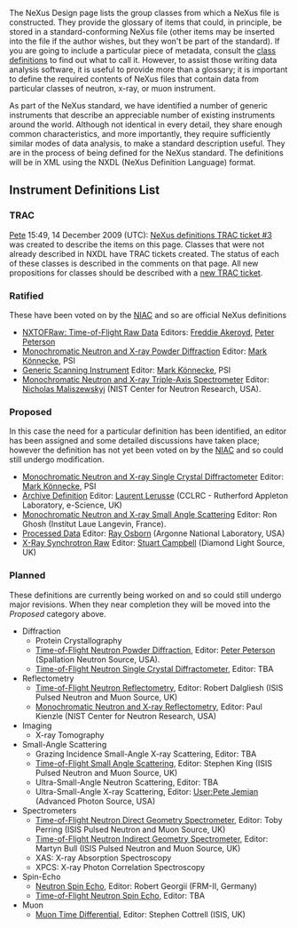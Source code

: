 The NeXus Design page lists the group classes from which a NeXus file is constructed. They provide the glossary of items that could, in principle, be stored in a standard-conforming NeXus file (other items may be inserted into the file if the author wishes, but they won't be part of the standard). If you are going to include a particular piece of metadata, consult the [[Design|class definitions]] to find out what to call it. However, to assist those writing data analysis software, it is useful to provide more than a glossary; it is important to define the required contents of NeXus files that contain data from particular classes of neutron, x-ray, or muon instrument.

As part of the NeXus standard, we have identified a number of generic instruments that describe an appreciable number of existing instruments around the world. Although not identical in every detail, they share enough common characteristics, and more importantly, they require sufficiently similar modes of data analysis, to make a standard description useful. They are in the process of being defined for the NeXus standard. The definitions will be in XML using the NXDL (NeXus Definition Language) format.

==Instrument Definitions List==

===TRAC===

[[User:Pete Jemian|Pete]] 15:49, 14 December 2009 (UTC):
[http://trac.nexusformat.org/definitions/ticket/3 NeXus definitions TRAC ticket #3]
was created to describe the items on this page.  Classes that were not already described in NXDL have TRAC tickets created.  The status of each of these classes is described in the comments on that page.  All new propositions for classes should be described with a [http://trac.nexusformat.org/definitions/newticket  new TRAC ticket].

===Ratified===
These have been voted on by the [[NIAC]] and so are official NeXus definitions
*[[TOFRaw|NXTOFRaw: Time-of-Flight Raw Data]] Editors: [[User:Freddie_Akeroyd|Freddie Akeroyd]], [[User:Peter_Peterson|Peter Peterson]]
*[[Monochromatic Neutron and X-ray Powder Diffraction]] Editor: [[User:Mark_Koennecke|Mark Könnecke]], PSI
*[[GenericScan|Generic Scanning Instrument]] Editor: [[User:Mark_Koennecke|Mark Könnecke]], PSI
*[[Monochromatic Neutron and X-ray Triple-Axis Spectrometer]] Editor: [[User:Nickm|Nicholas Maliszewskyj]] (NIST Center for Neutron Research, USA).

===Proposed===
In this case the need for a particular definition has been identified, an editor has been assigned and some detailed discussions have taken place; however the definition has not yet been voted on by the [[NIAC]] and so could still undergo modification.
*[[Monochromatic Neutron and X-ray Single Crystal Diffractometer]] Editor: [[User:Mark_Koennecke|Mark Könnecke]], PSI
*[[Archive Definition]] Editor: [[User:L.lerusse|Laurent Lerusse]] (CCLRC - Rutherford Appleton Laboratory, e-Science, UK)
*[[SAS|Monochromatic Neutron and X-ray Small Angle Scattering]] Editor: Ron Ghosh (Institut Laue Langevin, France).
*[[Processed Data]] Editor: [[User:Ray Osborn|Ray Osborn]] (Argonne National Laboratory, USA)
*[[XESraw|X-Ray Synchrotron Raw]] Editor: [[User:Stuart Campbell|Stuart Campbell]] (Diamond Light Source, UK)

===Planned===
These definitions are currently being worked on and so could still undergo major revisions. When they near completion they will be moved into the ''Proposed'' category above.
*Diffraction
**Protein Crystallography
**[[Time-of-Flight Neutron Powder Diffraction]], Editor: [[User:Pfpeterson|Peter Peterson]] (Spallation Neutron Source, USA).
**[[Time-of-Flight Neutron Single Crystal Diffractometer]], Editor: TBA
*Reflectometry
** [[Time-of-Flight Neutron Reflectometry]], Editor: Robert Dalgliesh (ISIS Pulsed Neutron and Muon Source, UK)
** [[Monochromatic Neutron and X-ray Reflectometry]], Editor: Paul Kienzle (NIST Center for Neutron Research, USA)
*Imaging
**X-ray Tomography
*Small-Angle Scattering
**Grazing Incidence Small-Angle X-ray Scattering, Editor: TBA
**[[Time-of-Flight Small Angle Scattering]], Editor: Stephen King (ISIS Pulsed Neutron and Muon Source, UK)
**Ultra-Small-Angle Neutron Scattering, Editor: TBA
**Ultra-Small-Angle X-ray Scattering, Editor: [[User:Pete Jemian]] (Advanced Photon Source, USA)
*Spectrometers
**[[Time-of-Flight Neutron Direct Geometry Spectrometer]], Editor: Toby Perring (ISIS Pulsed Neutron and Muon Source, UK)
**[[Time-of-Flight Neutron Indirect Geometry Spectrometer]], Editor: Martyn Bull (ISIS Pulsed Neutron and Muon Source, UK)
**XAS: X-ray Absorption Spectroscopy
**XPCS: X-ray Photon Correlation Spectroscopy
*Spin-Echo
**[[Neutron Spin Echo]], Editor: Robert Georgii (FRM-II, Germany)
**[[Time-of-Flight Neutron Spin Echo]], Editor: TBA
*Muon
**[[Muon Time Differential]], Editor: Stephen Cottrell (ISIS, UK)